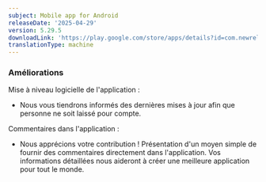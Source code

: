 ```yaml
---
subject: Mobile app for Android
releaseDate: '2025-04-29'
version: 5.29.5
downloadLink: 'https://play.google.com/store/apps/details?id=com.newrelic.rpm'
translationType: machine
---
```


### Améliorations

Mise à niveau logicielle de l&apos;application :

* Nous vous tiendrons informés des dernières mises à jour afin que personne ne soit laissé pour compte.

Commentaires dans l&apos;application :

* Nous apprécions votre contribution ! Présentation d&apos;un moyen simple de fournir des commentaires directement dans l&apos;application. Vos informations détaillées nous aideront à créer une meilleure application pour tout le monde.